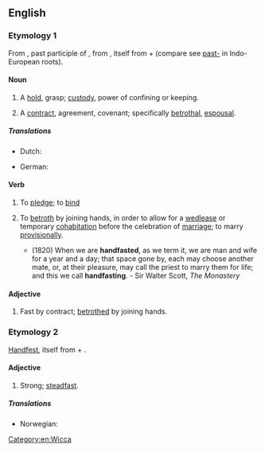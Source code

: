 ==English==

===Etymology 1===
From {{inh|en|enm|hondfast}}, past participle of {{inh|en|enm|hondfesten||to betroth}}, from {{etyl|non|en}} {{m|non|handfesta||to strike a bargain, pledge}}, itself from {{m|non|hönd||hand}} + {{m|non|festa||to fasten, fix, affirm}} (compare see [[past-]] in Indo-European roots).

====Noun====
{{en-noun}}

# {{lb|en|obsolete}} A [[hold]], grasp; [[custody]], power of confining or keeping.
#: {{rfquotek|Shakespeare}}
# {{lb|en|obsolete}} A [[contract]], agreement, covenant; specifically [[betrothal]], [[espousal]].

=====Translations=====
{{trans-top|contract}}
* Dutch: {{t+|nl|handvest|n}}
{{trans-mid}}
* German: {{t|de|Handfest|n}}
{{trans-bottom}}

====Verb====
{{en-verb}}

# {{lb|en|transitive}} To [[pledge]]; to [[bind]]
# {{lb|en|transitive|Wicca}} To [[betroth]] by joining hands, in order to allow for a [[wedlease]] or temporary [[cohabitation]] before the celebration of [[marriage]]; to marry [[provisionally]].
#* (1820) When we are '''handfasted''', as we term it, we are man and wife for a year and a day; that space gone by, each may choose another mate, or, at their pleasure, may call the priest to marry them for life; and this we call '''handfasting'''. - Sir Walter Scott, ''The Monastery''

====Adjective====
{{head|en|adjective}}

# {{lb|en|obsolete}} Fast by contract; [[betrothed]] by joining hands.
#: {{rfquotek|Bale}}

===Etymology 2===
{{etyl|de|en}} [[Handfest]], itself from {{m|de|Hand||hand}} + {{m|de|fest||firm, strong}}.

====Adjective====
{{en-adj}}

# {{lb|en|rare}} Strong; [[steadfast]].

=====Translations=====
{{trans-top|strong; steadfast}}
* Norwegian: {{t|no|håndfast}}
{{trans-mid}}
{{trans-bottom}}

[[Category:en:Wicca]]